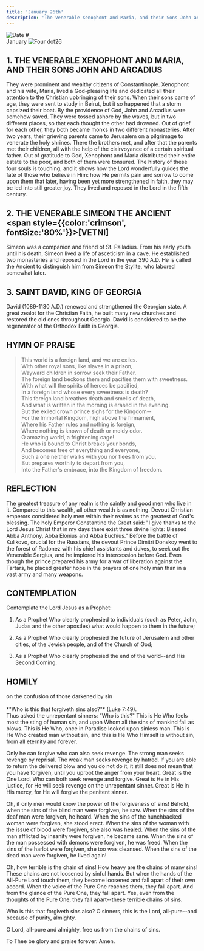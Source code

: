 ```yaml
---
title: 'January 26th'
description: 'The Venerable Xenophont and Maria, and their Sons John and Arcadius, Venerable Simeon the Ancient, St. David, King of Georgia'
---
```


<RunningHead />
<Image src="/title-imprint.png" height={50} width={50} alt="Date" className="title-imprint"/>
# <div id="date">January <Image className="four-dot" src="/four-dot.png" height={15} width={15} alt="Four dot" />26</div>

## 1. THE VENERABLE XENOPHONT AND MARIA, AND THEIR SONS JOHN AND ARCADIUS

They were prominent and wealthy citizens of Constantinople. Xenophont and his wife, Maria, lived a God-pleasing life and dedicated all their attention to the Christian upbringing of their sons. When their sons came of age, they were sent to study in Beirut, but it so happened that a storm capsized their boat. By the providence of God, John and Arcadius were somehow saved. They were tossed ashore by the waves, but in two different places, so that each thought the other had drowned. Out of grief for each other, they both became monks in two different monasteries. After two years, their grieving parents came to Jerusalem on a pilgrimage to venerate the holy shrines. There the brothers met, and after that the parents met their children, all with the help of the clairvoyance of a certain spiritual father. Out of gratitude to God, Xenophont and Maria distributed their entire estate to the poor, and both of them were tonsured. The history of these four souls is touching, and it shows how the Lord wonderfully guides the fate of those who believe in Him: how He permits pain and sorrow to come upon them that later, having been yet more strengthened in faith, they may be led into still greater joy. They lived and reposed in the Lord in the fifth century.

## 2. THE VENERABLE SIMEON THE ANCIENT<br /><span style={{color:'crimson', fontSize:'80%'}}>[VETNI]</span>

Simeon was a companion and friend of St. Palladius. From his early youth until his death, Simeon lived a life of asceticism in a cave. He established two monasteries and reposed in the Lord in the year 390 A.D. He is called the Ancient to distinguish him from Simeon the Stylite, who labored somewhat later.

## 3. SAINT DAVID, KING OF GEORGIA

David (1089-1130 A.D.) renewed and strengthened the Georgian state. A great zealot for the Christian Faith, he built many new churches and restored the old ones throughout Georgia. David is considered to be the regenerator of the Orthodox Faith in Georgia.

## HYMN OF PRAISE

>This world is a foreign land, and we are exiles.  
With other royal sons, like slaves in a prison,  
Wayward children in sorrow seek their Father.  
The foreign land beckons them and pacifies them with sweetness.  
With what will the spirits of heroes be pacified,  
In a foreign land whose every sweetness is death?  
This foreign land breathes death and smells of death,  
And what is written in the morning is erased in the evening.  
But the exiled crown prince sighs for the Kingdom--  
For the Immortal Kingdom, high above the firmament,  
Where his Father rules and nothing is foreign,  
Where nothing is known of death or moldy odor.  
O amazing world, a frightening cage!  
He who is bound to Christ breaks your bonds,  
And becomes free of everything and everyone,  
Such a one neither walks with you nor flees from you,  
But prepares worthily to depart from you,  
Into the Father's embrace, into the Kingdom of freedom.  


## REFLECTION

The greatest treasure of any realm is the saintly and good men who live in it. Compared to this wealth, all other wealth is as nothing. Devout Christian emperors considered holy men within their realms as the greatest of God's blessing. The holy Emperor Constantine the Great said: "I give thanks to the Lord Jesus Christ that in my days there exist three divine lights: Blessed Abba Anthony, Abba Elonius and Abba Euchius." Before the battle of Kulikovo, crucial for the Russians, the devout Prince Dimitri Donskoy went to the forest of Radonez with his chief assistants and dukes, to seek out the Venerable Sergius, and he implored his intercession before God. Even though the prince prepared his army for a war of liberation against the Tartars, he placed greater hope in the prayers of one holy man than in a vast army and many weapons.

## CONTEMPLATION

Contemplate the Lord Jesus as a Prophet:

1. As a Prophet Who clearly prophesied to individuals (such as Peter, John, Judas and the other apostles) what would happen to them in the future;

2. As a Prophet Who clearly prophesied the future of Jerusalem and other cities, of the Jewish people, and of the Church of God;

3. As a Prophet Who clearly prophesied the end of the world--and His Second Coming.


## HOMILY
<div style={{textAlign:'center', color:'crimson', fontWeight:'bold'}}>
on the confusion of those darkened by sin
</div><br /><div style={{textAlign:'right'}}>
*"Who is this that forgiveth sins also?"* (Luke 7:49).
</div>
Thus asked the unrepentant sinners: "Who is this?" This is He Who feels most the sting of human sin, and upon Whom all the sins of mankind fall as blows. This is He Who, once in Paradise looked upon sinless man. This is He Who created man without sin, and this is He Who Himself is without sin, from all eternity and forever.

Only he can forgive who can also seek revenge. The strong man seeks revenge by reprisal. The weak man seeks revenge by hatred. If you are able to return the delivered blow and you do not do it, it still does not mean that you have forgiven, until you uproot the anger from your heart. Great is the One Lord, Who can both seek revenge and forgive. Great is He in His justice, for He will seek revenge on the unrepentant sinner. Great is He in His mercy, for He will forgive the penitent sinner.

Oh, if only men would know the power of the forgiveness of sins! Behold, when the sins of the blind man were forgiven, he saw. When the sins of the deaf man were forgiven, he heard. When the sins of the hunchbacked woman were forgiven, she stood erect. When the sins of the woman with the issue of blood were forgiven, she also was healed. When the sins of the man afflicted by insanity were forgiven, he became sane. When the sins of the man possessed with demons were forgiven, he was freed. When the sins of the harlot were forgiven, she too was cleansed. When the sins of the dead man were forgiven, he lived again!

Oh, how terrible is the chain of sins! How heavy are the chains of many sins! These chains are not loosened by sinful hands. But when the hands of the All-Pure Lord touch them, they become loosened and fall apart of their own accord. When the voice of the Pure One reaches them, they fall apart. And from the glance of the Pure One, they fall apart. Yes, even from the thoughts of the Pure One, they fall apart--these terrible chains of sins.

Who is this that forgiveth sins also? O sinners, this is the Lord, all-pure--and because of purity, almighty.

O Lord, all-pure and almighty, free us from the chains of sins.

To Thee be glory and praise forever. Amen.